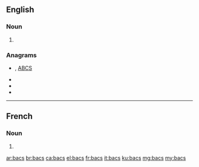 {{also|BACS}}
==English==

===Noun===
{{head|en|noun plural form}}

# {{plural of|bac|lang=en}}

===Anagrams===
* {{l|en|ABCs}} , [[ABCS#English|ABCS]]
* {{l|en|cabs}}
* {{l|en|SABC}}
* {{l|en|scab}}

----

==French==

===Noun===
{{head|fr|noun plural form|g=m}}

# {{plural of|bac|lang=fr}}

[[ar:bacs]]
[[br:bacs]]
[[ca:bacs]]
[[el:bacs]]
[[fr:bacs]]
[[it:bacs]]
[[ku:bacs]]
[[mg:bacs]]
[[my:bacs]]